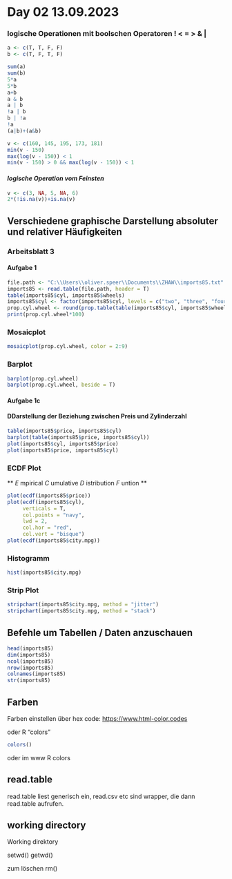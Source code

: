 # Day 02 13.09.2023 {.unnumbered}

### logische Operationen mit boolschen Operatoren ! < = > & |


```r
a <- c(T, T, F, F)
b <- c(T, F, T, F)

sum(a)
sum(b)
5*a
5*b
a+b
a & b
a | b
!a | b
b | !a
!a
(a|b)+(a&b)

v <- c(160, 145, 195, 173, 181)
min(v - 150)
max(log(v - 150)) < 1
min(v - 150) > 0 && max(log(v - 150)) < 1
```
#### *logische Operation vom Feinsten*
```r
v <- c(3, NA, 5, NA, 6)
2*(!is.na(v))+is.na(v)
```


## Verschiedene graphische Darstellung absoluter und relativer Häufigkeiten


### Arbeitsblatt 3

#### Aufgabe 1

```r
file.path <- "C:\\Users\\oliver.speer\\Documents\\ZHAW\\imports85.txt"
imports85 <- read.table(file.path, header = T)
table(imports85$cyl, imports85$wheels)
imports85$cyl <- factor(imports85$cyl, levels = c("two", "three", "four", "five", "six", "eight", "twelve"))
prop.cyl.wheel <- round(prop.table(table(imports85$cyl, imports85$wheels)), 2)
print(prop.cyl.wheel*100)
```
### Mosaicplot
```r
mosaicplot(prop.cyl.wheel, color = 2:9)
```
### Barplot

```r
barplot(prop.cyl.wheel)
barplot(prop.cyl.wheel, beside = T)
```



#### Aufgabe 1c
#### DDarstellung der Beziehung zwischen Preis und Zylinderzahl



```r
table(imports85$price, imports85$cyl)
barplot(table(imports85$price, imports85$cyl))
plot(imports85$cyl, imports85$price)
plot(imports85$price, imports85$cyl)
```

### ECDF Plot   
** *E* mpirical *C* umulative *D* istribution *F* untion **
```r
plot(ecdf(imports85$price))
plot(ecdf(imports85$cyl), 
     verticals = T, 
     col.points = "navy", 
     lwd = 2, 
     col.hor = "red", 
     col.vert = "bisque")
plot(ecdf(imports85$city.mpg))
```

### Histogramm
```r
hist(imports85$city.mpg)
```
### Strip Plot
```r
stripchart(imports85$city.mpg, method = "jitter")
stripchart(imports85$city.mpg, method = "stack")
```



## Befehle um Tabellen / Daten anzuschauen

```r
head(imports85)
dim(imports85)
ncol(imports85)
nrow(imports85)
colnames(imports85)
str(imports85)

```



## Farben

Farben einstellen über hex code: 
<https://www.html-color.codes> 

oder R 
"colors" 
```r
colors()
```

oder im www R colors

## read.table
read.table liest generisch ein, read.csv etc sind wrapper, die dann read.table aufrufen.

## working directory
Working direktory

setwd() getwd()

zum löschen rm()
